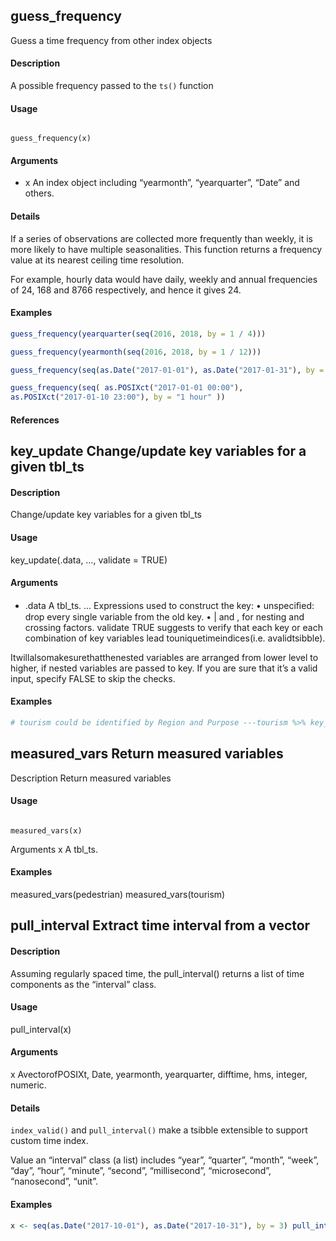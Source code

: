 ## guess_frequency 
Guess a time frequency from other index objects

#### Description 
A possible frequency passed to the ``ts()`` function

#### Usage
<pre><code>
guess_frequency(x)
</code></pre>

#### Arguments 
* x An index object including "yearmonth", "yearquarter", "Date" and others.

#### Details 
If a series of observations are collected more frequently than weekly, it is more likely to have multiple seasonalities. 
This function returns a frequency value at its nearest ceiling time resolution. 

For example, hourly data would have daily, weekly and annual frequencies of 24, 168 and 8766 respectively, and hence 
it gives 24.


#### Examples
```r
guess_frequency(yearquarter(seq(2016, 2018, by = 1 / 4))) 
```

```r
guess_frequency(yearmonth(seq(2016, 2018, by = 1 / 12))) 
```

```r
guess_frequency(seq(as.Date("2017-01-01"), as.Date("2017-01-31"), by = 1)) 
```

```r
guess_frequency(seq( as.POSIXct("2017-01-01 00:00"), 
as.POSIXct("2017-01-10 23:00"), by = "1 hour" ))
```
#### References

## key_update Change/update key variables for a given tbl_ts

#### Description
Change/update key variables for a given tbl_ts

#### Usage
key_update(.data, ..., validate = TRUE)

#### Arguments
* .data A tbl_ts. ... Expressions used to construct the key: • unspeciﬁed: drop every single variable from the old key. 
• | and , for nesting and crossing factors. validate TRUE suggests to verify that each key or each combination of key variables lead touniquetimeindices(i.e. avalidtsibble). 

Itwillalsomakesurethatthenested variables are arranged from lower level to higher, if nested variables are passed to key. 
If you are sure that it’s a valid input, specify FALSE to skip the checks.

#### Examples
```r
# tourism could be identified by Region and Purpose ---tourism %>% key_update(Region, Purpose)

```

## measured_vars Return measured variables
Description Return measured variables

#### Usage
<pre><code>
measured_vars(x)
</code></pre>
Arguments x A tbl_ts.

#### Examples
measured_vars(pedestrian) measured_vars(tourism)



## pull_interval Extract time interval from a vector

#### Description 
Assuming regularly spaced time, the pull_interval() returns a list of time components as the "interval" class.

#### Usage
pull_interval(x)

#### Arguments 
x AvectorofPOSIXt, Date, yearmonth, yearquarter, difftime, hms, integer, numeric.

#### Details 
``index_valid()`` and ``pull_interval()`` make a tsibble extensible to support custom time index.

Value an "interval" class (a list) includes "year", "quarter", "month", "week", "day", "hour", "minute", "second", "millisecond", "microsecond", "nanosecond", "unit".

#### Examples
```r
x <- seq(as.Date("2017-10-01"), as.Date("2017-10-31"), by = 3) pull_interval(x)
```

